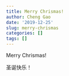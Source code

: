 ```yaml
---
title: Merry Chrismas!
author: Cheng Gao
date: '2019-12-25'
slug: merry-chrismas
categories: []
tags: []
---
```

Merry Chrismas!

圣诞快乐！
